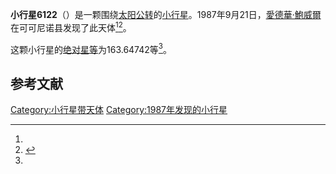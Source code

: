 {{Infobox planet
| bgcolour = #FFFFC0
| name = 6122 Henrard
| symbol = 
| image = 
| caption = 
| discovery = yes
| discovery_ref = 
| discoverer = [[愛德華·鮑威爾|愛德華·鮑威爾]]
| discovery_site = [[可可尼诺县|可可尼诺县]] 
| discovered = 1987年9月21日
| designations = yes
| mp_name = 
| named_after = 
| alt_names = 1987 SW1/ 1980 TS12 / 1980 UD1
| mp_category = [[主带小行星|主带小行星]]
| orbit_ref = <ref name="a">[http://ssd.jpl.nasa.gov/sbdb.cgi?sstr=6122 6122 Henrard] {{Wayback|url=http://ssd.jpl.nasa.gov/sbdb.cgi?sstr=6122 |date=20200820194512 }}，小行星數據庫瀏覽器（JPL Small-Body Database Browser）－[[美国国家航空航天局|美国国家航空航天局]]喷气推进实验室</ref>
| epoch = 2456400.5 (2013年4月18日更新)
| aphelion = {{convert|2.7042895|AU|km|3|abbr=on|lk=out}}
| perihelion = {{convert|1.9659865|AU|km|3|abbr=on}}
| semimajor = {{convert|2.3351380|AU|km|3|abbr=on}}
| eccentricity = 0.1580855
| period = 1303.368552 [[日|日]]<br />3.57[[儒略年|儒略年]]
| avg_speed = 
| inclination = 10.52592
| asc_node = 215.25502
| mean_anomaly = 
| arg_peri = 163.64742
| satellites = 
| physical_characteristics = yes
| dimensions = 
| mass = 
| density = 
| surface_grav = 
| escape_velocity = 
| sidereal_day = 
| axial_tilt = 
| pole_ecliptic_lat = 
| pole_ecliptic_lon = 
| albedo = 
| temperatures= 
| temp_name1 = 
| mean_temp_1 = 
| max_temp_1 = 
| temp_name2 = 
| max_temp_2 = 
| spectral_type = 
| abs_magnitude = 163.64742
}}

'''小行星6122'''（{{lang-en|6122 Henrard}}）是一颗围绕[[太阳|太阳]][[公转|公转]]的[[小行星|小行星]]。1987年9月21日，[[愛德華·鮑威爾|愛德華·鮑威爾]]在可可尼诺县发现了此天体<ref name="a" /><ref>{{cite news|title=小行星列表|url=http://cfa-www.harvard.edu/iau/lists/NumberedMPs.txt|accessdate=2013-07-08|newspaper=哈佛大学|archive-date=2008-05-17|archive-url=https://web.archive.org/web/20080517010638/http://cfa-www.harvard.edu/iau/lists/NumberedMPs.txt|dead-url=no}}</ref>。

这颗小行星的[[绝对星等|绝对星等]]为163.64742等<ref name="a" />。

==参考文献==
{{reflist}}
{{Minor Planet Number|[[小行星6121|小行星6121]]|[[小行星6123|小行星6123]]}}

{{小天体}}

[[Category:小行星带天体|Category:小行星带天体]]
[[Category:1987年发现的小行星|Category:1987年发现的小行星]]

{{asteroid-stub}}